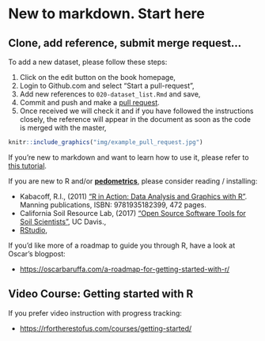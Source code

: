# New to markdown. Start here

## Clone, add reference, submit merge request...

To add a new dataset, please follow these steps:

1.  Click on the edit button on the book homepage,\
2.  Login to Github.com and select "Start a pull-request",\
3.  Add new references to `020-dataset_list.Rmd` and save,\
4.  Commit and push and make a [pull
request](https://docs.github.com/en/github/collaborating-with-issues-and-pull-requests/creating-a-pull-request).\
5.  Once received we will check it and if you have followed the instructions closely, 
    the reference will appear in the document as soon as the code is merged with the master,\

```r
knitr::include_graphics("img/example_pull_request.jpg")
```

If you're new to markdown and want to learn how to use it, please refer to [this tutorial](https://guides.github.com/features/mastering-markdown/).

If you are new to R and/or [**pedometrics**](https://pedometrics.org), please consider reading / installing:

- Kabacoff, R.I., (2011) ["R in Action: Data Analysis and Graphics with R"](http://www.manning.com/kabacoff/). Manning publications, ISBN: 9781935182399, 472 pages.
- California Soil Resource Lab, (2017) ["Open Source Software Tools for Soil Scientists"](https://casoilresource.lawr.ucdavis.edu/software/), UC Davis.,  
- [RStudio](http://www.rstudio.com/products/RStudio/),

If you'd like more of a roadmap to guide you through R, have a look at Oscar's blogpost:

- <https://oscarbaruffa.com/a-roadmap-for-getting-started-with-r/>  


## Video Course: Getting started with R

If you prefer video instruction with progress tracking:

- <https://rfortherestofus.com/courses/getting-started/>  
